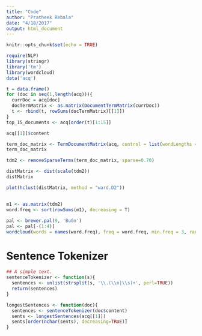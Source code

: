 ```yaml
---
title: "Code"
author: "Pratheek Rebala"
date: "4/18/2017"
output: html_document
---
```


```r
knitr::opts_chunk$set(echo = TRUE)
```

```r
require(NLP)
library(stringr)
library('tm')
library(wordcloud)
data('acq')
```

```r
t = data.frame()
for (doc in seq(1,length(acq))){
  currDoc = acq[doc]
  docTermMatrix <- as.matrix(DocumentTermMatrix(currDoc))
  t <- rbind(t, rowSums(docTermMatrix)[[1]])
}
top_15_documents <- acq[order(t)[1:15]]

acq[[1]]$content
```

```r
term_doc_matrix <- TermDocumentMatrix(acq, control = list(wordLengths = c(1, Inf)))
term_doc_matrix

tdm2 <- removeSparseTerms(term_doc_matrix, sparse=0.70)

distMatrix <- dist(scale(tdm2))
distMatrix

plot(hclust(distMatrix, method = "ward.D2"))
```

## 
```r
m1 <- as.matrix(tdm2)
word.freq <- sort(rowSums(m1), decreasing = T)

pal <- brewer.pal(9, 'BuGn')
pal <- pal[-(1:4)]
wordcloud(words = names(word.freq), freq = word.freq, min.freq = 3, random.order = F, colors = pal)
```

# Sentence Tokenizer
```r
## A simple text.
sentenceTokenizer <- function(s){
  sentences <- unlist(strsplit(s, '\\.(\\n|\\s)+', perl=TRUE))
  return(sentences)
}

longestSentences <- function(doc){
  sentences <- sentenceTokenizer(doc$content)
  sents <- longestSentences(acq[[1]])
  sents[order(nchar(sents), decreasing=TRUE)]
}
```